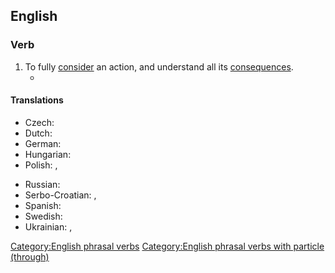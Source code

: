 ==English==

===Verb===
{{en-verb|think<,,thought> through}}

# To fully [[consider]] an action, and understand all its [[consequence]]s.
#* {{quote-book|en|year=2020|author=Cory Doctorow|authorlink=Cory Doctorow|title=Attack Surface|publisher=Tor Books|isbn=9781250757524|text=The fact that North America was the epicenter of the cataclysm, though acknowledged, has profound implications for our understanding of the human past that archaeologists have never '''thought through'''—in part because the scale of the cataclysm is only now beginning to be fully mapped out.}}

====Translations====
{{trans-top|to fully consider an action}}
* Czech: {{t|cs|promyslet}}
* Dutch: {{t+|nl|doordenken}}
* German: {{t+|de|durchdenken}}
* Hungarian: {{t|hu|végiggondol}}
* Polish: {{t+|pl|przemyśliwać|impf}}, {{t+|pl|przemyśleć|pf}}
{{trans-mid}}
* Russian: {{t+|ru|проду́мывать}}
* Serbo-Croatian: {{t+|sh|promisliti}}, {{t+|sh|razmisliti}}
* Spanish: {{t+|es|cavilar}}
* Swedish: {{t|sv|tänka igenom}}
* Ukrainian: {{t|uk|проду́мати|pf}}, {{t|uk|проду́мувати|impf}}
{{trans-bottom}}

[[Category:English phrasal verbs]]
[[Category:English phrasal verbs with particle (through)]]